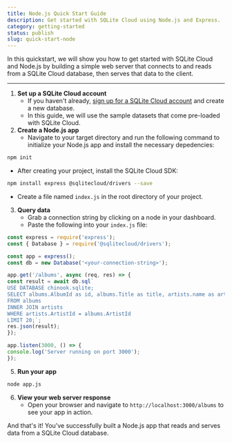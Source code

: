 ```yaml
---
title: Node.js Quick Start Guide
description: Get started with SQLite Cloud using Node.js and Express.
category: getting-started
status: publish
slug: quick-start-node
---
```


In this quickstart, we will show you how to get started with SQLite Cloud and Node.js by building a simple web server that connects to and reads from a SQLite Cloud database, then serves that data to the client.

---

1. **Set up a SQLite Cloud account**
   - If you haven't already, [sign up for a SQLite Cloud account](https://sqlitecloud.io/register) and create a new database.
   - In this guide, we will use the sample datasets that come pre-loaded with SQLite Cloud.
2. **Create a Node.js app**
   - Navigate to your target directory and run the following command to initialize your Node.js app and install the necessary depedencies:
```bash
npm init
``` 
  - After creating your project, install the SQLite Cloud SDK:
```bash
npm install express @sqlitecloud/drivers --save
```
  - Create a file named `index.js` in the root directory of your project.

3. **Query data**
    - Grab a connection string by clicking on a node in your dashboard.
    - Paste the following into your `index.js` file:
  ```javascript
const express = require('express');
const { Database } = require('@sqlitecloud/drivers');

const app = express();
const db = new Database('<your-connection-string>');

app.get('/albums', async (req, res) => {
  const result = await db.sql`
  USE DATABASE chinook.sqlite; 
  SELECT albums.AlbumId as id, albums.Title as title, artists.name as artist
  FROM albums 
  INNER JOIN artists 
  WHERE artists.ArtistId = albums.ArtistId
  LIMIT 20;`;
  res.json(result);
});

app.listen(3000, () => {
  console.log('Server running on port 3000');
});
```
5. **Run your app**
```bash
node app.js
```
6. **View your web server response**
   - Open your browser and navigate to `http://localhost:3000/albums` to see your app in action.

And that's it! You've successfully built a Node.js app that reads and serves data from a SQLite Cloud database.
